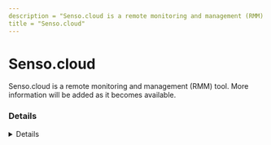 ```yaml
---
description = "Senso.cloud is a remote monitoring and management (RMM) tool. More information will be added as it becomes available."
title = "Senso.cloud"
---
```




# Senso.cloud

Senso.cloud is a remote monitoring and management (RMM) tool. More information will be added as it becomes available.

### Details
<Details author={""}
         category={""}
         created={""}
         website={""}
         lastModified={"2-9-2024"}
         privileges={""}
         free={ false }
         verification={ false }
/>

#### Installation Paths
<Card code={ ["SensoClient.exe", "SensoService.exe", "aadg.exe"] }/>





### Forensic Artifacts




#### Network Artifacts
<EuiSpacer size="xl"/>
<NetworkArtifactsTable data={ [{"Description": "Known remote domains", "Domains": ["*.senso.cloud", "senso.cloud"], "Ports": []}] }/>




### Detections
- Detects potential network activity of Senso.cloud RMM tool
  - [Sigma Rule](https://github.com/magicsword-io/LOLRMM/blob/main/detections/sigma/senso.cloud_network_sigma.yml)
- Detects potential processes activity of Senso.cloud RMM tool
  - [Sigma Rule](https://github.com/magicsword-io/LOLRMM/blob/main/detections/sigma/senso.cloud_processes_sigma.yml)

### References
- [https://support.senso.cloud/support/solutions/articles/79000116305-firewall-and-content-filter-configuration](https://support.senso.cloud/support/solutions/articles/79000116305-firewall-and-content-filter-configuration)

